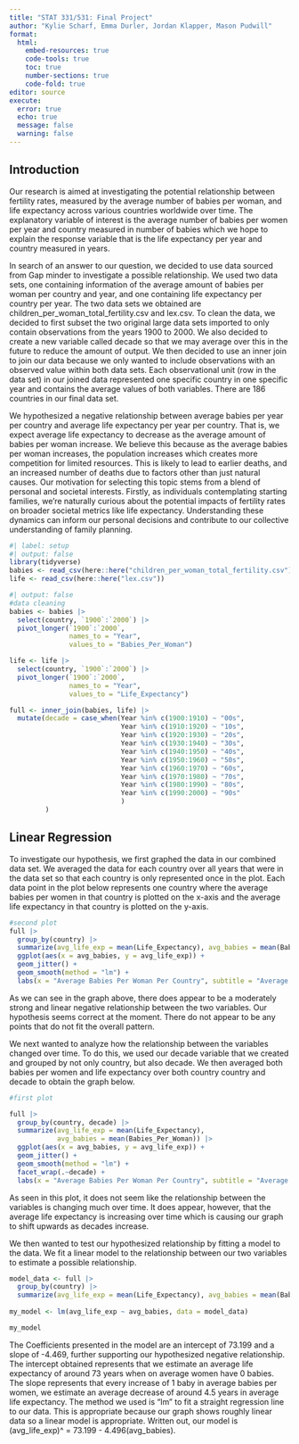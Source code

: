 ```yaml
---
title: "STAT 331/531: Final Project"
author: "Kylie Scharf, Emma Durler, Jordan Klapper, Mason Pudwill"
format: 
  html:
    embed-resources: true
    code-tools: true
    toc: true
    number-sections: true
    code-fold: true
editor: source
execute: 
  error: true
  echo: true
  message: false
  warning: false
---
```


## Introduction

Our research is aimed at investigating the potential relationship between fertility rates, measured by the average number of babies per woman, and life expectancy across various countries worldwide over time. The explanatory variable of interest is the average number of babies per women per year and country measured in number of babies which we hope to explain the response variable that is the life expectancy per year and country measured in years. 

In search of an answer to our question, we decided to use data sourced from Gap minder to investigate a possible relationship. We used two data sets, one containing information of the average amount of babies per woman per country and year, and one containing life expectancy per country per year. The two data sets we obtained are children_per_woman_total_fertility.csv and lex.csv. To clean the data, we decided to first subset the two original large data sets imported to only contain observations from the years 1900 to 2000. We also decided to create a new variable called decade so that we may average over this in the future to reduce the amount of output. We then decided to use an inner join to join our data because we only wanted to include observations with an observed value within both data sets. Each observational unit (row in the data set) in our joined data represented one specific country in one specific year and contains the average values of both variables. There are 186 countries in our final data set. 

We hypothesized a negative relationship between average babies per year per country and average life expectancy per year per country. That is, we expect average life expectancy to decrease as the average amount of babies per woman increase. We believe this because as the average babies per woman increases, the population increases which creates more competition for limited resources. This is likely to lead to earlier deaths, and an increased number of deaths due to factors other than just natural causes. Our motivation for selecting this topic stems from a blend of personal and societal interests. Firstly, as individuals contemplating starting families, we're naturally curious about the potential impacts of fertility rates on broader societal metrics like life expectancy. Understanding these dynamics can inform our personal decisions and contribute to our collective understanding of family planning.



```r
#| label: setup
#| output: false
library(tidyverse)
babies <- read_csv(here::here("children_per_woman_total_fertility.csv"))
life <- read_csv(here::here("lex.csv"))

```



```r
#| output: false
#data cleaning
babies <- babies |>
  select(country, `1900`:`2000`) |>
  pivot_longer(`1900`:`2000`,
               names_to = "Year",
               values_to = "Babies_Per_Woman")

life <- life |>
  select(country, `1900`:`2000`) |>
  pivot_longer(`1900`:`2000`,
               names_to = "Year",
               values_to = "Life_Expectancy")

full <- inner_join(babies, life) |>
  mutate(decade = case_when(Year %in% c(1900:1910) ~ "00s",
                            Year %in% c(1910:1920) ~ "10s",
                            Year %in% c(1920:1930) ~ "20s",
                            Year %in% c(1930:1940) ~ "30s",
                            Year %in% c(1940:1950) ~ "40s",
                            Year %in% c(1950:1960) ~ "50s",
                            Year %in% c(1960:1970) ~ "60s",
                            Year %in% c(1970:1980) ~ "70s",
                            Year %in% c(1980:1990) ~ "80s",
                            Year %in% c(1990:2000) ~ "90s"
                            )
         )

```

## Linear Regression

To investigate our hypothesis, we first graphed the data in our combined data set. We averaged the data for each country over all years that were in the data set so that each country is only represented once in the plot. Each data point in the plot below represents one country where the average babies per women in that country is plotted on the x-axis and the average life expectancy in that country is plotted on the y-axis. 


```r
#second plot
full |>
  group_by(country) |>
  summarize(avg_life_exp = mean(Life_Expectancy), avg_babies = mean(Babies_Per_Woman)) |>
  ggplot(aes(x = avg_babies, y = avg_life_exp)) +
  geom_jitter() +
  geom_smooth(method = "lm") + 
  labs(x = "Average Babies Per Woman Per Country", subtitle = "Average Life Expectancy Per Country", y = "", title = "Average Babies Per Women Vs. Average Life Expectancy")

```

As we can see in the graph above, there does appear to be a moderately strong and linear negative relationship between the two variables. Our hypothesis seems correct at the moment. There do not appear to be any points that do not fit the overall pattern. 

We next wanted to analyze how the relationship between the variables changed over time. To do this, we used our decade variable that we created and grouped by not only country, but also decade. We then averaged both babies per women and life expectancy over both country country and decade to obtain the graph below. 
  
```r
#first plot

full |>
  group_by(country, decade) |>
  summarize(avg_life_exp = mean(Life_Expectancy), 
            avg_babies = mean(Babies_Per_Woman)) |>
  ggplot(aes(x = avg_babies, y = avg_life_exp)) +
  geom_jitter() +
  geom_smooth(method = "lm") + 
  facet_wrap(.~decade) +
  labs(x = "Average Babies Per Woman Per Country", subtitle = "Average Life Expectancy Per Country", y = "", title = "Average Babies Per Women Vs. Average Life Expectancy Across Decades")
```

As seen in this plot, it does not seem like the relationship between the variables is changing much over time. It does appear, however, that the average life expectancy is increasing over time which is causing our graph to shift upwards as decades increase. 


We then wanted to test our hypothesized relationship by fitting a model to the data. We fit a linear model to the relationship between our two variables to estimate a possible relationship. 

```r

model_data <- full |>
  group_by(country) |>
  summarize(avg_life_exp = mean(Life_Expectancy), avg_babies = mean(Babies_Per_Woman))
  
my_model <- lm(avg_life_exp ~ avg_babies, data = model_data)

my_model
```

The Coefficients presented in the model are an intercept of 73.199 and a slope of -4.469, further supporting our hypothesized negative relationship. The intercept obtained represents that we estimate an average life expectancy of around 73 years when on average women have 0 babies. The slope represents that every increase of 1 baby in average babies per women, we estimate an average decrease of around 4.5 years in average life expectancy. The method we used is "lm" to fit a straight regression line to our data. This is appropriate because our graph shows roughly linear data so a linear model is appropriate. Written out, our model is (avg_life_exp)^ = 73.199 - 4.496(avg_babies).

